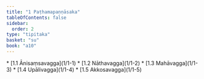 ```yaml
---
title: "1 Paṭhamapaṇṇāsaka"
tableOfContents: false
sidebar:
  order: 2
type: "tipitaka"
basket: "su"
book: "a10"
---
```



<DynamicBreadcrumb />



<TableOfContents book="a10" section="1">
* [1.1 Ānisaṃsavagga](1/1-1)
* [1.2 Nāthavagga](1/1-2)
* [1.3 Mahāvagga](1/1-3)
* [1.4 Upālivagga](1/1-4)
* [1.5 Akkosavagga](1/1-5)
</TableOfContents>